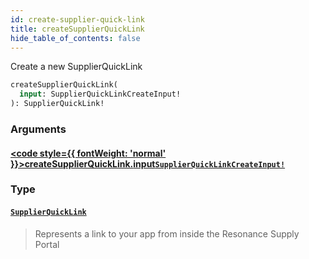 ```yaml
---
id: create-supplier-quick-link
title: createSupplierQuickLink
hide_table_of_contents: false
---
```








Create a new SupplierQuickLink

```graphql
createSupplierQuickLink(
  input: SupplierQuickLinkCreateInput!
): SupplierQuickLink!
```


### Arguments

#### [<code style={{ fontWeight: 'normal' }}>createSupplierQuickLink.<b>input</b></code>](#)<Bullet />[`SupplierQuickLinkCreateInput!`](/supply/api/graphql-admin/reference/inputs/supplier-quick-link-create-input) <Badge class="secondary" text="non-null"/> <Badge class="secondary" text="input"/>
> 
> 

### Type

#### [`SupplierQuickLink`](/supply/api/graphql-admin/reference/objects/supplier-quick-link) <Badge class="secondary" text="object"/>
> Represents a link to your app from inside the Resonance Supply Portal
> 





